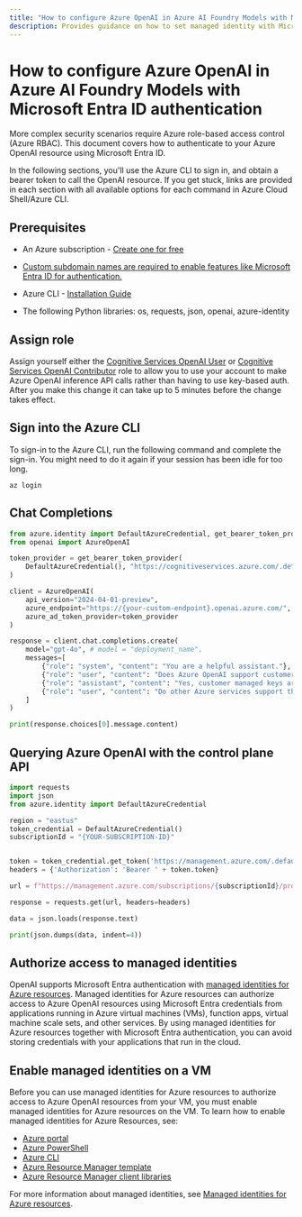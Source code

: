 ```yaml
---
title: "How to configure Azure OpenAI in Azure AI Foundry Models with Microsoft Entra ID authentication"
description: Provides guidance on how to set managed identity with Microsoft Entra ID
---
```


# How to configure Azure OpenAI in Azure AI Foundry Models with Microsoft Entra ID authentication

More complex security scenarios require Azure role-based access control (Azure RBAC). This document covers how to authenticate to your Azure OpenAI resource using Microsoft Entra ID.

In the following sections, you'll use the Azure CLI to sign in, and obtain a bearer token to call the OpenAI resource. If you get stuck, links are provided in each section with all available options for each command in Azure Cloud Shell/Azure CLI.

## Prerequisites

- An Azure subscription - <a href="https://azure.microsoft.com/free/cognitive-services" target="_blank">Create one for free</a>

- [Custom subdomain names are required to enable features like Microsoft Entra ID for authentication.](
../../../ai-services/cognitive-services-custom-subdomains)

- Azure CLI - [Installation Guide](/cli/azure/install-azure-cli)
- The following Python libraries: os, requests, json, openai, azure-identity

## Assign role

Assign yourself either the [Cognitive Services OpenAI User](role-based-access-control.md#cognitive-services-openai-user) or [Cognitive Services OpenAI Contributor](role-based-access-control.md#cognitive-services-openai-contributor) role to allow you to use your account to make Azure OpenAI inference API calls rather than having to use key-based auth. After you make this change it can take up to 5 minutes before the change takes effect.

## Sign into the Azure CLI

To sign-in to the Azure CLI, run the following command and complete the sign-in. You might need to do it again if your session has been idle for too long.

```azurecli
az login
```

## Chat Completions

```python
from azure.identity import DefaultAzureCredential, get_bearer_token_provider
from openai import AzureOpenAI

token_provider = get_bearer_token_provider(
    DefaultAzureCredential(), "https://cognitiveservices.azure.com/.default"
)

client = AzureOpenAI(
    api_version="2024-04-01-preview",
    azure_endpoint="https://{your-custom-endpoint}.openai.azure.com/",
    azure_ad_token_provider=token_provider
)

response = client.chat.completions.create(
    model="gpt-4o", # model = "deployment_name".
    messages=[
        {"role": "system", "content": "You are a helpful assistant."},
        {"role": "user", "content": "Does Azure OpenAI support customer managed keys?"},
        {"role": "assistant", "content": "Yes, customer managed keys are supported by Azure OpenAI."},
        {"role": "user", "content": "Do other Azure services support this too?"}
    ]
)

print(response.choices[0].message.content)
```

## Querying Azure OpenAI with the control plane API

```python
import requests
import json
from azure.identity import DefaultAzureCredential

region = "eastus"
token_credential = DefaultAzureCredential()
subscriptionId = "{YOUR-SUBSCRIPTION-ID}" 


token = token_credential.get_token('https://management.azure.com/.default')
headers = {'Authorization': 'Bearer ' + token.token}

url = f"https://management.azure.com/subscriptions/{subscriptionId}/providers/Microsoft.CognitiveServices/locations/{region}/models?api-version=2023-05-01"

response = requests.get(url, headers=headers)

data = json.loads(response.text)

print(json.dumps(data, indent=4))
```

## Authorize access to managed identities

OpenAI supports Microsoft Entra authentication with [managed identities for Azure resources](/azure/active-directory/managed-identities-azure-resources/overview). Managed identities for Azure resources can authorize access to Azure OpenAI resources using Microsoft Entra credentials from applications running in Azure virtual machines (VMs), function apps, virtual machine scale sets, and other services. By using managed identities for Azure resources together with Microsoft Entra authentication, you can avoid storing credentials with your applications that run in the cloud.  

## Enable managed identities on a VM

Before you can use managed identities for Azure resources to authorize access to Azure OpenAI resources from your VM, you must enable managed identities for Azure resources on the VM. To learn how to enable managed identities for Azure Resources, see:

- [Azure portal](/azure/active-directory/managed-identities-azure-resources/qs-configure-portal-windows-vm)
- [Azure PowerShell](/azure/active-directory/managed-identities-azure-resources/qs-configure-powershell-windows-vm)
- [Azure CLI](/azure/active-directory/managed-identities-azure-resources/qs-configure-cli-windows-vm)
- [Azure Resource Manager template](/azure/active-directory/managed-identities-azure-resources/qs-configure-template-windows-vm)
- [Azure Resource Manager client libraries](/azure/active-directory/managed-identities-azure-resources/qs-configure-sdk-windows-vm)

For more information about managed identities, see [Managed identities for Azure resources](/azure/active-directory/managed-identities-azure-resources/overview).
